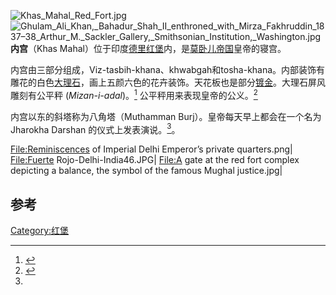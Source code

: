 {{Coord|28.656087|77.243579|display=title}} 
[[File:Khas_Mahal_Red_Fort.jpg|thumb]]
[[File:Ghulam_Ali_Khan,_Bahadur_Shah_II_enthroned_with_Mirza_Fakhruddin_1837–38_Arthur_M._Sackler_Gallery,_Smithsonian_Institution,_Washington.jpg|thumb]]
'''内宫'''（Khas Mahal）位于印度[[德里|德里]][[红堡|红堡]]内，是[[莫卧儿帝国|莫卧儿帝国]]皇帝的寝宫。

内宫由三部分组成，Viz-tasbih-khana、khwabgah和tosha-khana。内部装饰有雕花的白色[[大理石|大理石]]，画上五颜六色的花卉装饰。天花板也是部分[[镀金|镀金]]。大理石屏风雕刻有公平秤 (''Mizan-i-adal'')。<ref name="Murray">{{cite book |last=Murray |first=John |year=1911 |title=A handbook for travelers in India, Burma, and Ceylon |url=https://archive.org/stream/handbooktravelle00john#page/197 |edition=8th |location=Calcutta |publisher=Thacker, Spink, & Co. |page=197 |isbn=978-1175486417 |accessdate=2014-01-25 }}</ref> 公平秤用来表现皇帝的公义。<ref name="ASI">{{cite web |url=http://asi.nic.in/asi_monu_tktd_delhi_redfort_khasmahal.asp |title=Khas Mahal of Red Fort |year=2011 |website= |publisher=Archaeological Survey of India |accessdate=2013-12-09 |archive-date=2014-02-17 |archive-url=https://web.archive.org/web/20140217191701/http://asi.nic.in/asi_monu_tktd_delhi_redfort_khasmahal.asp |dead-url=no }}</ref> 

内宫以东的斜塔称为八角塔（Muthamman Burj）。皇帝每天早上都会在一个名为 Jharokha Darshan 的仪式上发表演说。<ref name="ASI"/>。

<gallery>
File:Reminiscences of Imperial Delhi Emperor’s private quarters.png|
File:Fuerte Rojo-Delhi-India46.JPG|
File:A gate at the red fort complex depicting a balance, the symbol of the famous Mughal justice.jpg|
</gallery>

==参考==
{{Reflist}}
[[Category:红堡|Category:红堡]]